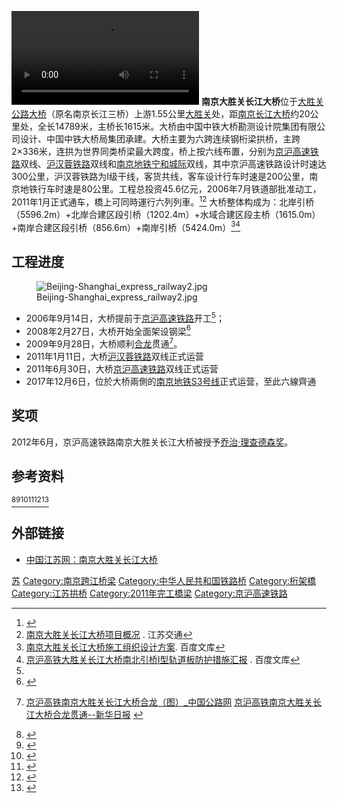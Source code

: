{{not|南京大胜关长江大桥 (公路)}}
{{Infobox Bridge
| bridge_name=大胜关长江大桥
| image=The Dashengguan railway bridge1.jpg
| caption=
| carries={{中国铁路名|京沪高速铁路}}<br>{{中国铁路名|沪汉蓉铁路}}<br>[[南京地铁|南京地铁]]{{南京地铁线路名|S3}}
| crosses=[[长江|长江]]
| locale={{CHN}}[[江苏省|江苏省]][[南京市|南京市]]
| coordinates={{coord|31.9597|N|118.6310|E|}}
| owner=
| maint=
| designer=中铁大桥局
| architect=
| builder=
| begin=2006年3月23日
| complete=
| open=2011年1月11日
| cost=
| toll=
| traffic=
| design=连续钢桁梁，接六跨连续钢桁拱桥
| material=
| length=
* 正桥：1615米
* 全长：14789米
| width=
| height=
| mainspan=336米
| spans=6跨
| piers=
| load=京沪高速铁路：zk活载<br />沪汉蓉铁路：中-活载<br />南京地铁：B型车辆活载
| clearance=
| below=
| map_cue=
| map_text=
| map_image=
| map_width=
| lat=
| long=
| extra=
}}
[[File:A_CRH_train_across_Yangtze_river.ogv|thumb]]
'''南京大胜关长江大桥'''位于[[南京大胜关长江大桥_(公路)|大胜关公路大桥]]（原名南京长江三桥）上游1.55公里[[大胜关|大胜关]]处，距[[南京长江大桥|南京长江大桥]]约20公里处，全长14789米，主桥长1615米。大桥由中国中铁大桥勘测设计院集团有限公司设计、中国中铁大桥局集团承建。大桥主要为六跨连续钢桁梁拱桥，主跨2×336米，连拱为世界同类桥梁最大跨度，桥上按六线布置，分别为[[京沪高速铁路|京沪高速铁路]]双线、[[沪汉蓉铁路|沪汉蓉铁路]]双线和[[南京地铁|南京地铁]][[宁和城际|宁和城际]]双线，其中京沪高速铁路设计时速达300公里，沪汉蓉铁路为I级干线，客货共线，客车设计行车时速是200公里，南京地铁行车时速是80公里。工程总投资45.6亿元，2006年7月铁道部批准动工，2011年1月正式通车，橋上可同時運行六列列車。<ref name="eastday">{{Cite web |url=http://news.eastday.com/eastday/node81741/node81763/node161291/u1a2322687.html |title=东方网：京沪高铁南京大胜关长江大桥昨开工 2010年通车 |accessdate=2008-01-06 |archive-date=2016-03-04 |archive-url=https://web.archive.org/web/20160304193410/http://news.eastday.com/eastday/node81741/node81763/node161291/u1a2322687.html |dead-url=no }}</ref><ref>[http://www.jscd.gov.cn/art/2008/10/29/art_3979_251076.html 南京大胜关长江大桥项目概况] {{Wayback|url=http://www.jscd.gov.cn/art/2008/10/29/art_3979_251076.html |date=20140326080725 }}. 江苏交通</ref>
大桥整体构成为：北岸引桥（5596.2m）+北岸合建区段引桥（1202.4m）+水域合建区段主桥（1615.0m） +南岸合建区段引桥（856.6m）+南岸引桥（5424.0m）<ref>[http://wenku.baidu.com/view/27fda744b307e87101f696d8.html 南京大胜关长江大桥施工组织设计方案]. 百度文库</ref><ref>[http://wenku.baidu.com/view/7097bdc508a1284ac8504347.html 京沪高铁大胜关长江大桥南北引桥I型轨道板防护措施汇报] {{Wayback|url=http://wenku.baidu.com/view/7097bdc508a1284ac8504347.html |date=20210222133306 }}. 百度文库</ref>

==工程进度==
[[File:Beijing-Shanghai_express_railway2.jpg|thumb]]
* 2006年9月14日，大桥提前于[[京沪高速铁路|京沪高速铁路]]开工<ref name="eastday"/>；
* 2008年2月27日，大桥开始全面架设钢梁<ref>{{cite web  | language =zh-cn  | publisher =新华报业网  | title =大胜关大桥全面架设钢梁  | url =http://js.xhby.net/system/2008/02/27/010209189.shtml  | author =  | date =  | accessdate =2009-09-28  | archive-date =2019-02-18  | archive-url =https://web.archive.org/web/20190218223824/http://js.xhby.net/system/2008/02/27/010209189.shtml  | dead-url =no  }}</ref>
* 2009年9月28日，大桥顺利[[合龙|合龙]]贯通<ref>{{cite web| language =zh-cn| publisher =新浪网转载北京日报| title =京沪高铁南京大胜关长江大桥合龙| url =http://news.sina.com.cn/c/2009-09-29/081516377168s.shtml| author =| date =| accessdate =2009-09-28| archive-date =2020-09-12| archive-url =https://web.archive.org/web/20200912195718/http://news.sina.com.cn/c/2009-09-29/081516377168s.shtml| dead-url =no}}[http://www.chinahighway.com/news/2009/362718.php 京沪高铁南京大胜关长江大桥合龙（图）_中国公路网] {{Wayback|url=http://www.chinahighway.com/news/2009/362718.php |date=20200912200716 }}[http://xh.xhby.net/mp2/html/2009-09/29/content_60258.htm 京沪高铁南京大胜关长江大桥合龙贯通--新华日报] {{Wayback|url=http://xh.xhby.net/mp2/html/2009-09/29/content_60258.htm |date=20170211075613 }}</ref>。
* 2011年1月11日，大桥[[沪汉蓉铁路|沪汉蓉铁路]]双线正式运营
* 2011年6月30日，大桥[[京沪高速铁路|京沪高速铁路]]双线正式运营
* 2017年12月6日，位於大桥兩側的[[南京地铁S3号线|南京地铁S3号线]]正式运营，至此六線齊通

==奖项==
2012年6月，京沪高速铁路南京大胜关长江大桥被授予[[乔治·理查德森奖|乔治·理查德森奖]]。

== 参考资料 ==
<ref>{{Cite web|title=南京大胜关长江大桥|url=http://cbe.ckcest.cn/de/1008|work=大国工程|accessdate=2019-04-26|author=|date=|publisher=中国工程科技知识中心|archive-date=2021-02-22|archive-url=https://web.archive.org/web/20210222133338/http://cbe.ckcest.cn/de/1008|dead-url=no}}</ref><ref>{{Cite web|title=南京大胜关长江大桥：万里长江新跨越|url=http://www.peoplerail.com/rail/show-456-34696-1.html|work=|accessdate=2019-04-26|author=|date=2010-08-21|publisher=[[人民铁道|人民铁道]]|archive-date=2020-09-12|archive-url=https://web.archive.org/web/20200912195754/http://www.peoplerail.com/rail/show-456-34696-1.html|dead-url=no}}</ref><ref>{{Cite web|title=南京大胜关长江大桥 去年获桥梁界“诺贝尔奖”|url=https://js.qq.com/a/20160322/013841.htm|work=js.qq.com|accessdate=2019-04-26|author=|date=2016-03-22|publisher=南京晨报|archive-date=2021-02-22|archive-url=https://web.archive.org/web/20210222133348/https://js.qq.com/a/20160322/013841.htm|dead-url=no}}</ref><ref>{{Cite web|title=南京大胜关长江大桥|url=http://www.brdi.com.cn/Article.aspx?ID=1522|work=|accessdate=2019-04-26|author=|date=2013-07-31 13:50:39|publisher=[[中铁大桥勘测设计院集团有限公司|中铁大桥勘测设计院集团有限公司]]|archive-date=2020-10-26|archive-url=https://web.archive.org/web/20201026152431/http://www.brdi.com.cn/Article.aspx?ID=1522|dead-url=yes}}</ref><ref>{{Cite web|title=铁道部：京沪高速铁路南京大胜关长江大桥合龙|url=http://www.gov.cn/jrzg/2009-09/28/content_1428813.htm|work=|accessdate=2019-04-26|author=|date=2009-06-28|publisher=[[新华社|新华社]]|archive-date=2020-09-12|archive-url=https://web.archive.org/web/20200912195810/http://www.gov.cn/jrzg/2009-09/28/content_1428813.htm|dead-url=no}}</ref><ref name=":11">{{Cite journal|title=走近我国著名铁路桥（下）|author=肖志平|url=http://www.itdzs.org/Res/PayPDF/PDF//201112311032081571.pdf|journal=铁道知识|issue=6|doi=|others=|year=2011|volume=|page=32-34|issn=1000-0372|pmid=|access-date=2020-01-03|archive-date=2019-12-20|archive-url=https://web.archive.org/web/20191220051119/http://www.itdzs.org/Res/PayPDF/PDF//201112311032081571.pdf|dead-url=no}}</ref>{{reflist}}

== 外部链接 ==
{{commonscat|Dashengguan Bridge}}
*[https://web.archive.org/web/20091001175155/http://qiao.jschina.com.cn/node38144/index.html 中国江苏网：南京大胜关长江大桥]

{{南京过江通道}}
{{Crossings navbox
|structure= [[长江桥隧列表|桥梁与隧道]]
|place= [[长江|长江]]
|bridge= 南京大胜关长江铁路大桥
|bridge signs={{中国铁路名|京沪高速铁路}}、[[宁合铁路|宁合铁路]]<br/>[[南京地铁S3号线|南京地铁S3号线]]
|upstream= [[锦文路过江通道|锦文路过江通道]]
|upstream signs= {{中国国道名|235}}<br />{{中国国道名|346}}
|downstream= [[南京大胜关长江大桥_(公路)|南京大胜关长江公路大桥]]
|downstream signs= {{China Expwy Name|G42}}<br />{{China Expwy Name|G2503}}
}}

[[Category:长江大桥|苏]]
[[Category:南京跨江桥梁|Category:南京跨江桥梁]]
[[Category:中华人民共和国铁路桥|Category:中华人民共和国铁路桥]]
[[Category:桁架橋|Category:桁架橋]]
[[Category:江苏拱桥|Category:江苏拱桥]]
[[Category:2011年完工橋梁|Category:2011年完工橋梁]]
[[Category:京沪高速铁路|Category:京沪高速铁路]]